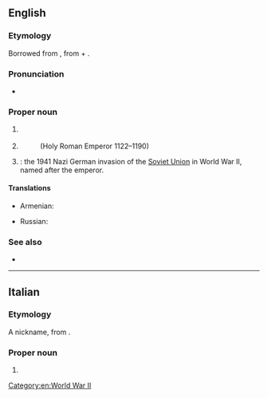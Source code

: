 ==English==
{{wikipedia|dab=Barbarossa (disambiguation)}}

===Etymology===
Borrowed from {{bor|en|it|Barbarossa}}, from {{m|it|barba||beard}} + {{m|it|rossa||red}}.

===Pronunciation===
* {{rhymes|en|əʊsə|s=4}}

===Proper noun===
{{en-proper noun}}

# {{surname|en|from=Italian}}
#: ''{{w|David Barbarossa|David '''Barbarossa'''}}''
#: ''{{w|Theodore Cotillo Barbarossa|Theodore Cotillo '''Barbarossa'''}}''
# {{n-g|An [[epithet]] or [[nickname]] applied to certain historical characters.}}
#: ''{{w|Frederick I, Holy Roman Emperor|Frederick '''Barbarossa'''}}'' (Holy Roman Emperor 1122–1190)
# {{lb|en|historical}} {{w|Operation Barbarossa}}: the 1941 Nazi German invasion of the [[Soviet Union]] in World War II, named after the emperor.

====Translations====
{{trans-top|epithet of certain historical characters}}
* Armenian: {{t|hy|Շիկամորուս}}
{{trans-mid}}
* Russian: {{t|ru|Барбаро́сса}}
{{trans-bottom}}

===See also===
* {{l|en|Redbeard}}
[[Category:en:World War II]]

----

==Italian==
{{wikipedia|lang=it|Barbarossa (disambigua)}}

===Etymology===
A nickname, from {{com|it|barba|t1=beard|[[rosso|rossa]]|t2=red}}.

===Proper noun===
{{it-proper noun}}

# {{surname|it}}